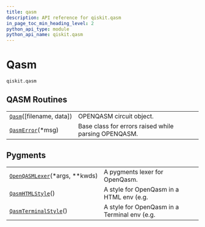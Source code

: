 ```yaml
---
title: qasm
description: API reference for qiskit.qasm
in_page_toc_min_heading_level: 2
python_api_type: module
python_api_name: qiskit.qasm
---
```


<span id="module-qiskit.qasm" />

<span id="qiskit-qasm" />

# Qasm

<span id="module-qiskit.qasm" />

`qiskit.qasm`

## QASM Routines

|                                                                     |                                                      |
| ------------------------------------------------------------------- | ---------------------------------------------------- |
| [`Qasm`](qiskit.qasm.Qasm "qiskit.qasm.Qasm")(\[filename, data])    | OPENQASM circuit object.                             |
| [`QasmError`](qiskit.qasm.QasmError "qiskit.qasm.QasmError")(\*msg) | Base class for errors raised while parsing OPENQASM. |

## Pygments

|                                                                                            |                                              |
| ------------------------------------------------------------------------------------------ | -------------------------------------------- |
| [`OpenQASMLexer`](qiskit.qasm.OpenQASMLexer "qiskit.qasm.OpenQASMLexer")(\*args, \*\*kwds) | A pygments lexer for OpenQasm.               |
| [`QasmHTMLStyle`](qiskit.qasm.QasmHTMLStyle "qiskit.qasm.QasmHTMLStyle")()                 | A style for OpenQasm in a HTML env (e.g.     |
| [`QasmTerminalStyle`](qiskit.qasm.QasmTerminalStyle "qiskit.qasm.QasmTerminalStyle")()     | A style for OpenQasm in a Terminal env (e.g. |

